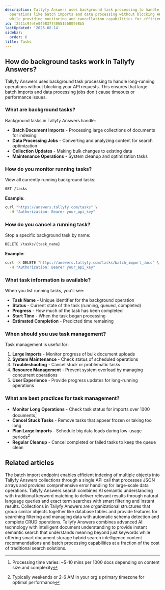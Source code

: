 ```yaml
---
description: Tallyfy Answers uses background task processing to handle long-running
  operations like batch imports and data processing without blocking API requests
  while providing monitoring and cancellation capabilities for efficient task management.
id: f2511c9fefe0458377406515600958b5
lastUpdated: '2025-08-14'
sidebar:
  order: 6
title: Tasks
---
```


## How do background tasks work in Tallyfy Answers?

Tallyfy Answers uses background task processing to handle long-running operations without blocking your API requests. This ensures that large batch imports and data processing jobs don't cause timeouts or performance issues.

### What are background tasks?

Background tasks in Tallyfy Answers handle:

- **Batch Document Imports** - Processing large collections of documents for indexing
- **Data Processing Jobs** - Converting and analyzing content for search optimization
- **Collection Updates** - Making bulk changes to existing data
- **Maintenance Operations** - System cleanup and optimization tasks

### How do you monitor running tasks?

View all currently running background tasks:

```bash
GET /tasks
```

**Example:**
```bash
curl "https://answers.tallyfy.com/tasks" \
  -H "Authorization: Bearer your_api_key"
```

### How do you cancel a running task?

Stop a specific background task by name:

```bash
DELETE /tasks/{task_name}
```

**Example:**
```bash
curl -X DELETE "https://answers.tallyfy.com/tasks/batch_import_docs" \
  -H "Authorization: Bearer your_api_key"
```

### What task information is available?

When you list running tasks, you'll see:

- **Task Name** - Unique identifier for the background operation
- **Status** - Current state of the task (running, queued, completed)
- **Progress** - How much of the task has been completed
- **Start Time** - When the task began processing
- **Estimated Completion** - Predicted time remaining

### When should you use task management?

Task management is useful for:

1. **Large Imports** - Monitor progress of bulk document uploads
2. **System Maintenance** - Check status of scheduled operations
3. **Troubleshooting** - Cancel stuck or problematic tasks
4. **Resource Management** - Prevent system overload by managing concurrent operations
5. **User Experience** - Provide progress updates for long-running operations

### What are best practices for task management?

- **Monitor Long Operations** - Check task status for imports over 1000 documents[^1]
- **Cancel Stuck Tasks** - Remove tasks that appear frozen or taking too long
- **Plan Large Imports** - Schedule big data loads during low-usage periods[^2]
- **Regular Cleanup** - Cancel completed or failed tasks to keep the queue clean


[^1]: Processing time varies: ~5-10 mins per 1000 docs depending on content size and complexity
[^2]: Typically weekends or 2-6 AM in your org's primary timezone for optimal performance

## Related articles
<CardGrid>
<LinkTitleCard header="<b>Objects > Index multiple objects</b>" href="/products/answers/objects/index-multiple-objects/" > The batch import endpoint enables efficient indexing of multiple objects into Tallyfy Answers collections through a single API call that processes JSON arrays and provides comprehensive error handling for large-scale data operations. </LinkTitleCard>
<LinkTitleCard header="<b>Answers > Search</b>" href="/products/answers/search/" > Tallyfy Answers search combines AI semantic understanding with traditional keyword matching to deliver relevant results through natural language queries and exact term searches with smart filtering and instant results. </LinkTitleCard>
<LinkTitleCard header="<b>Answers > Collections</b>" href="/products/answers/collections/" > Collections in Tallyfy Answers are organizational structures that group similar objects together like database tables and provide features for searching filtering and managing data with automatic schema detection and complete CRUD operations. </LinkTitleCard>
<LinkTitleCard header="<b>Overview</b>" href="/products/answers/" > Tallyfy Answers combines advanced AI technology with intelligent document understanding to provide instant semantic search that understands meaning beyond just keywords while offering smart document storage hybrid search intelligence content recommendations and batch processing capabilities at a fraction of the cost of traditional search solutions. </LinkTitleCard>
</CardGrid>